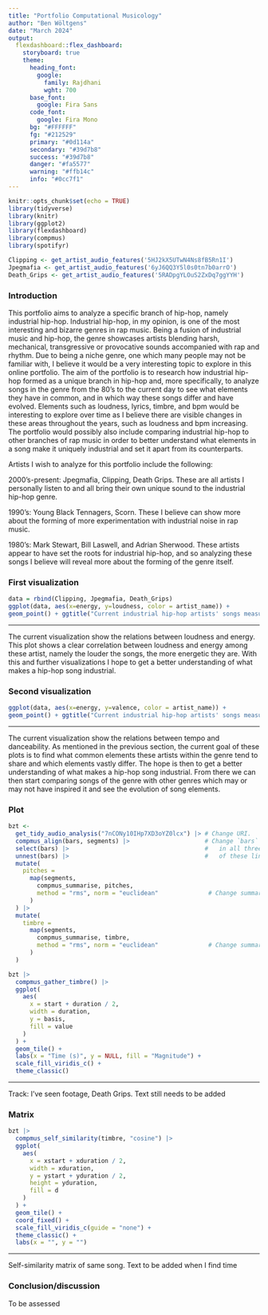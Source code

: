 ```yaml
---
title: "Portfolio Computational Musicology"
author: "Ben Wöltgens"
date: "March 2024"
output: 
  flexdashboard::flex_dashboard:
    storyboard: true
    theme:
      heading_font:
        google: 
          family: Rajdhani
          wght: 700
      base_font:
        google: Fira Sans
      code_font:
        google: Fira Mono
      bg: "#FFFFFF"
      fg: "#212529" 
      primary: "#0d114a"
      secondary: "#39d7b8"
      success: "#39d7b8"
      danger: "#fa5577"
      warning: "#ffb14c"
      info: "#0cc7f1"
---
```


```r
knitr::opts_chunk$set(echo = TRUE)
library(tidyverse)
library(knitr)
library(ggplot2)
library(flexdashboard)
library(compmus)
library(spotifyr)
```

```r
Clipping <- get_artist_audio_features('5HJ2kX5UTwN4Ns8fB5Rn1I')
Jpegmafia <- get_artist_audio_features('6yJ6QQ3Y5l0s0tn7b0arrO')
Death_Grips <- get_artist_audio_features('5RADpgYLOuS2ZxDq7ggYYH')
```

### Introduction

This portfolio aims to analyze a specific branch of hip-hop, namely industrial hip-hop. Industrial hip-hop, in my opinion, is one of the most interesting and bizarre genres in rap music. Being a fusion of industrial music and hip-hop, the genre showcases artists blending harsh, mechanical, transgressive or provocative sounds accompanied with rap and rhythm. Due to being a niche genre, one which many people may not be familiar with, I believe it would be a very interesting topic to explore in this online portfolio. The aim of the portfolio is to research how industrial hip-hop formed as a unique branch in hip-hop and, more specifically, to analyze songs in the genre from the 80’s to the current day to see what elements they have in common, and in which way these songs differ and have evolved. Elements such as loudness, lyrics, timbre, and bpm would be interesting to explore over time as I believe there are visible changes in these areas throughout the years, such as loudness and bpm increasing. The portfolio would possibly also include comparing industrial hip-hop to other branches of rap music in order to better understand what elements in a song make it uniquely industrial and set it apart from its counterparts.

Artists I wish to analyze for this portfolio include the following:

2000’s-present: Jpegmafia, Clipping, Death Grips. These are all artists I personally listen to and all bring their own unique sound to the industrial hip-hop genre.

1990’s: Young Black Tennagers, Scorn. These I believe can show more about the forming of more experimentation with industrial noise in rap music.

1980’s: Mark Stewart, Bill Laswell, and Adrian Sherwood. These artists appear to have set the roots for industrial hip-hop, and so analyzing these songs I believe will reveal more about the forming of the genre itself.

### First visualization

```r
data = rbind(Clipping, Jpegmafia, Death_Grips)
ggplot(data, aes(x=energy, y=loudness, color = artist_name)) + 
geom_point() + ggtitle("Current industrial hip-hop artists' songs measured by Loudness and Energy") + theme(plot.title = element_text(size = 10)) + labs(x = "Energy", y="Loudness", color = "Artists")
```

------------------------------------------------------------------------

The current visualization show the relations between loudness and energy. This plot shows a clear correlation between loudness and energy among these artist, namely the louder the songs, the more energetic they are. With this and further visualizations I hope to get a better understanding of what makes a hip-hop song industrial.

### Second visualization

```r
ggplot(data, aes(x=energy, y=valence, color = artist_name)) + 
geom_point() + ggtitle("Current industrial hip-hop artists' songs measured by Valence and Energy") + theme(plot.title = element_text(size = 10)) + labs(x = "Energy", y="Valence", color = "Artists")
```

------------------------------------------------------------------------

The current visualization show the relations between tempo and danceability. As mentioned in the previous section, the current goal of these plots is to find what common elements these artists within the genre tend to share and which elements vastly differ. The hope is then to get a better understanding of what makes a hip-hop song industrial. From there we can then start comparing songs of the genre with other genres which may or may not have inspired it and see the evolution of song elements.

### Plot

```r
bzt <-
  get_tidy_audio_analysis("7nCONy10IHp7XD3oYZ0lcx") |> # Change URI.
  compmus_align(bars, segments) |>                     # Change `bars`
  select(bars) |>                                      #   in all three
  unnest(bars) |>                                      #   of these lines.
  mutate(
    pitches =
      map(segments,
        compmus_summarise, pitches,
        method = "rms", norm = "euclidean"              # Change summary & norm.
      )
  ) |>
  mutate(
    timbre =
      map(segments,
        compmus_summarise, timbre,
        method = "rms", norm = "euclidean"              # Change summary & norm.
      )
  )
```

```r
bzt |>
  compmus_gather_timbre() |>
  ggplot(
    aes(
      x = start + duration / 2,
      width = duration,
      y = basis,
      fill = value
    )
  ) +
  geom_tile() +
  labs(x = "Time (s)", y = NULL, fill = "Magnitude") +
  scale_fill_viridis_c() +                              
  theme_classic()
```


------------------------------------------------------------------------

Track: I've seen footage, Death Grips. Text still needs to be added


### Matrix

```r
bzt |>
  compmus_self_similarity(timbre, "cosine") |> 
  ggplot(
    aes(
      x = xstart + xduration / 2,
      width = xduration,
      y = ystart + yduration / 2,
      height = yduration,
      fill = d
    )
  ) +
  geom_tile() +
  coord_fixed() +
  scale_fill_viridis_c(guide = "none") +
  theme_classic() +
  labs(x = "", y = "")
```

------------------------------------------------------------------------

Self-similarity matrix of same song. Text to be added when I find time

### Conclusion/discussion

To be assessed
